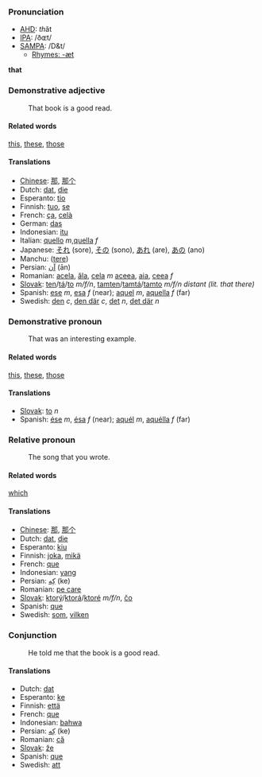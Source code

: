 ===Pronunciation===
*[[w:AHD|AHD]]: <i>th</i>ăt
*[[w:IPA|IPA]]: /ðɶt/
*[[w:SAMPA|SAMPA]]: /D&t/
**[[Rhymes:English:-æt|Rhymes: -æt]]
'''that'''

===Demonstrative adjective===

:That book is a good read.

====Related words====
[[this]], [[these]], [[those]]

====Translations====
*[[Chinese]]: [[那]], [[那个]]
*Dutch: [[dat]], [[die]]
*Esperanto: [[tio]]
*Finnish: [[tuo]], [[se]]
*French: [[ça]], [[celà]]
*German: [[das]]
*Indonesian: [[itu]]
*Italian: [[quello]] ''m'',[[quella]] ''f''
*Japanese: [[それ]] (sore), [[その]] (sono), [[あれ]] (are), [[あの]] (ano)
*Manchu: ([[tere]])
*Persian: [[آن]] (ān)
*Romanian: [[acela]], [[ăla]], [[cela]] ''m'' [[aceea]], [[aia]], [[ceea]] ''f''
*[[Slovak]]: [[ten]]/[[tá]]/[[to]] ''m/f/n'', [[tamten]]/[[tamtá]]/[[tamto]] ''m/f/n distant (lit. that there)''
*Spanish: [[ese]] ''m'', [[esa]] ''f'' (near); [[aquel]] ''m'', [[aquella]] ''f'' (far)
*Swedish: [[den]] ''c'', [[den där]] ''c'', [[det]] ''n'', [[det där]] ''n''

===Demonstrative pronoun===

:That was an interesting example.

====Related words====
[[this]], [[these]], [[those]]

====Translations====

*[[Slovak]]: [[to]] ''n''
*Spanish: [[ése]] ''m'', [[ésa]] ''f'' (near); [[aquél]] ''m'',  [[aquélla]] ''f'' (far)

===Relative pronoun===

:The song that you wrote.

====Related words====
[[which]]

====Translations====
*[[Chinese]]: [[那]], [[那个]]
*Dutch: [[dat]], [[die]]
*Esperanto: [[kiu]]
*Finnish: [[joka]], [[mikä]]
*French: [[que]]
*Indonesian: [[yang]]
*Persian: [[كِه]] (ke)
*Romanian: [[pe care]]
*[[Slovak]]: [[ktorý]]/[[ktorá]]/[[ktoré]] ''m/f/n'', [[čo]]
*Spanish: [[que]]
*Swedish: [[som]], [[vilken]]

===Conjunction===

:He told me that the book is a good read.

====Translations====

*Dutch: [[dat]]
*Esperanto: [[ke]]
*Finnish: [[että]]
*French: [[que]]
*Indonesian: [[bahwa]]
*Persian: [[كِه]] (ke)
*Romanian: [[că]]
*[[Slovak]]: [[že]]
*Spanish: [[que]]
*Swedish: [[att]]